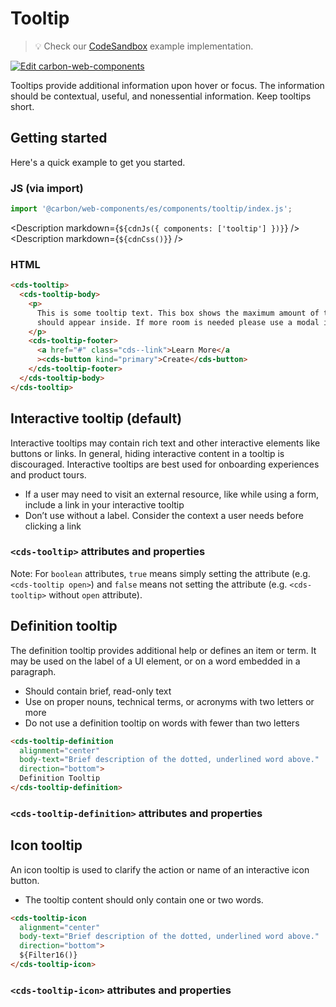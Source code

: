 
# Tooltip

> 💡 Check our
> [CodeSandbox](https://codesandbox.io/s/github/carbon-design-system/carbon-for-ibm-dotcom/tree/feat/cwc-v2/packages/carbon-web-components/examples/codesandbox/basic/components/tooltip)
> example implementation.

[![Edit carbon-web-components](https://codesandbox.io/static/img/play-codesandbox.svg)](https://codesandbox.io/s/github/carbon-design-system/carbon-for-ibm-dotcom/tree/feat/cwc-v2/packages/carbon-web-components/examples/codesandbox/basic/components/tooltip)

Tooltips provide additional information upon hover or focus. The information
should be contextual, useful, and nonessential information. Keep tooltips short.

## Getting started

Here's a quick example to get you started.

### JS (via import)

```javascript
import '@carbon/web-components/es/components/tooltip/index.js';
```

<Description markdown={`${cdnJs({ components: ['tooltip'] })}`} />
<Description markdown={`${cdnCss()}`} />

### HTML

```html
<cds-tooltip>
  <cds-tooltip-body>
    <p>
      This is some tooltip text. This box shows the maximum amount of text that
      should appear inside. If more room is needed please use a modal instead.
    </p>
    <cds-tooltip-footer>
      <a href="#" class="cds--link">Learn More</a
      ><cds-button kind="primary">Create</cds-button>
    </cds-tooltip-footer>
  </cds-tooltip-body>
</cds-tooltip>
```

## Interactive tooltip (default)

Interactive tooltips may contain rich text and other interactive elements like
buttons or links. In general, hiding interactive content in a tooltip is
discouraged. Interactive tooltips are best used for onboarding experiences and
product tours.

- If a user may need to visit an external resource, like while using a form,
  include a link in your interactive tooltip
- Don’t use without a label. Consider the context a user needs before clicking a
  link

### `<cds-tooltip>` attributes and properties

Note: For `boolean` attributes, `true` means simply setting the attribute (e.g.
`<cds-tooltip open>`) and `false` means not setting the attribute (e.g.
`<cds-tooltip>` without `open` attribute).

<Props of="cds-tooltip" />

## Definition tooltip

The definition tooltip provides additional help or defines an item or term. It
may be used on the label of a UI element, or on a word embedded in a paragraph.

- Should contain brief, read-only text
- Use on proper nouns, technical terms, or acronyms with two letters or more
- Do not use a definition tooltip on words with fewer than two letters

```html
<cds-tooltip-definition
  alignment="center"
  body-text="Brief description of the dotted, underlined word above."
  direction="bottom">
  Definition Tooltip
</cds-tooltip-definition>
```

### `<cds-tooltip-definition>` attributes and properties

<Props of="cds-tooltip-definition" />

## Icon tooltip

An icon tooltip is used to clarify the action or name of an interactive icon
button.

- The tooltip content should only contain one or two words.

```html
<cds-tooltip-icon
  alignment="center"
  body-text="Brief description of the dotted, underlined word above."
  direction="bottom">
  ${Filter16()}
</cds-tooltip-icon>
```

### `<cds-tooltip-icon>` attributes and properties

<Props of="cds-tooltip-icon" />
